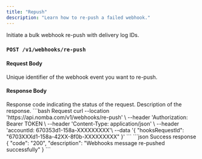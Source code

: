 ```yaml
---
title: "Repush"
description: "Learn how to re-push a failed webhook."
---
```


<CardGroup cols={2}>  
  <Card 
    title="Bulk repush"
    icon="pushed"
    href="/products/webhooks/repush/bulk-repush"
  >
    Initiate a bulk webhook re-push with delivery log IDs.
  </Card>
</CardGroup>

### `POST /v1/webhooks/re-push`

#### Request Body

<ParamField body="hooksRequestId" type="string" required>
  Unique identifier of the webhook event you want to re-push.
</ParamField>

#### Response Body

<ResponseField name="code" type="string" required>
  Response code indicating the status of the request.
</ResponseField>

<ResponseField name="description" type="string" required>
  Description of the response.
</ResponseField>

<RequestExample>
```bash Request
curl --location 'https://api.nomba.com/v1/webhooks/re-push' \
--header 'Authorization: Bearer TOKEN \
--header 'Content-Type: application/json' \
--header 'accountId: 670353d1-158a-XXXXXXXXX'\
--data '{
    "hooksRequestId": "6703XXXd1-158a-42XX-8f0b-XXXXXXXXX"
  }'
```
</RequestExample>

<ResponseExample>
```json Success response
{
  "code": "200",
  "description": "Webhooks message re-pushed successfully"
}
```
</ResponseExample>
